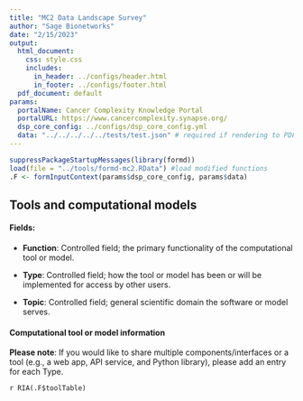 ```yaml
---
title: "MC2 Data Landscape Survey"
author: "Sage Bionetworks"
date: "2/15/2023"
output:
  html_document:
    css: style.css
    includes:
      in_header: ../configs/header.html
      in_footer: ../configs/footer.html
  pdf_document: default
params:
  portalName: Cancer Complexity Knowledge Portal
  portalURL: https://www.cancercomplexity.synapse.org/
  dsp_core_config: ../configs/dsp_core_config.yml
  data: "../../../../../tests/test.json" # required if rendering to PDF
---
```


```r
suppressPackageStartupMessages(library(formd))
load(file = "../tools/formd-mc2.RData") #load modified functions
.F <- formInputContext(params$dsp_core_config, params$data)
```

## Tools and computational models
#### Fields:
- **Function**: Controlled field; the primary functionality of the computational tool or model.

- **Type**: Controlled field; how the tool or model has been or will be implemented for access by other users.

- **Topic**: Controlled field; general scientific domain the software or model serves.

#### Computational tool or model information {#tools}

**Please note**: If you would like to share multiple components/interfaces or a tool (e.g., a web app, API service, and Python library), please add an entry for each Type.

`r RIA(.F$toolTable)`
